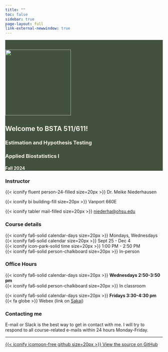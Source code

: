 ```yaml
---
title: ""
toc: false
sidebar: true
page-layout: full
link-external-newwindow: true
---
```


::: {style="background-color: #42523F"}
::: {style="color: #F9F2E8"}
::: grid

::: g-col-4

&nbsp;

![](images/IMG_7897_med.png){fig-align="center" width="210"}

:::

::: g-col-8
# Welcome to BSTA 511/611!

### Estimation and Hypothesis Testing
### Applied Biostatistics I

#### Fall 2024
:::

:::
:::
:::

::: grid

::: g-col-3
### Instructor

{{< iconify fluent person-24-filled size=20px >}} Dr. Meike Niederhausen

{{< iconify bi building-fill size=20px >}} Vanport 660E

{{< iconify tabler mail-filled size=20px >}} [niederha\@ohsu.edu](mailto:niederha@ohsu.edu)
:::

::: g-col-3
### Course details

{{< iconify fa6-solid calendar-days size=20px >}} Mondays, Wednesdays   
{{< iconify fa6-solid calendar size=20px >}} Sept 25 - Dec 4  
{{< iconify icon-park-solid time size=20px >}} 1:00 PM - 2:50 PM  
{{< iconify fa6-solid person-chalkboard size=20px >}} In-person
:::

::: g-col-3
### Office Hours

{{< iconify fa6-solid calendar-days size=20px >}} __Wednesdays 2:50-3:50 pm__  
{{< iconify fa6-solid person-chalkboard size=20px >}} In classroom

{{< iconify fa6-solid calendar-days size=20px >}} __Fridays 3:30-4:30 pm__  
<!-- <i class="fa-solid fa-globe"></i> -->
{{< fa globe >}} Webex (link on [Sakai](https://sakai.ohsu.edu/portal/site/BSTA-511-1-AA-F23/))
:::

<!-- {{< iconify fa6-solid fluent-mdl2:join-online-meeting size=20px >}}  -->
<!-- arcticons:webex -->


::: g-col-3
### Contacting me

E-mail or Slack is the best way to get in contact with me. I will try to respond to all course-related e-mails within 24 hours Monday-Friday.
:::
:::

------------------------------------------------------------------------

::: grid
::: g-col-8
:::

::: g-col-4
[{{< iconify icomoon-free github size=20px >}} View the source on GitHub](https://github.com/niederhausen/BSTA_511_F23)
:::
:::
